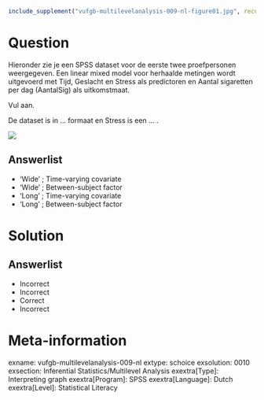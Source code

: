 ```r
include_supplement("vufgb-multilevelanalysis-009-nl-figure01.jpg", recursive = TRUE)
```

Question
========

Hieronder zie je een SPSS dataset voor de eerste twee proefpersonen weergegeven. Een linear mixed model voor herhaalde metingen wordt uitgevoerd met Tijd, Geslacht en Stress als predictoren en Aantal sigaretten per dag (AantalSig) als uitkomstmaat. 

Vul aan.

De dataset is in ... formaat en Stress is een ... .

![](vufgb-multilevelanalysis-009-nl-figure01.jpg)
  
Answerlist
----------
* ‘Wide’ ; Time-varying covariate
* ‘Wide’ ; Between-subject factor
* ‘Long’ ; Time-varying covariate
* ‘Long’ ; Between-subject factor

Solution
========

Answerlist
----------
* Incorrect
* Incorrect
* Correct
* Incorrect

Meta-information
================
exname: vufgb-multilevelanalysis-009-nl
extype: schoice
exsolution: 0010
exsection: Inferential Statistics/Multilevel Analysis
exextra[Type]: Interpreting graph
exextra[Program]: SPSS
exextra[Language]: Dutch
exextra[Level]: Statistical Literacy
